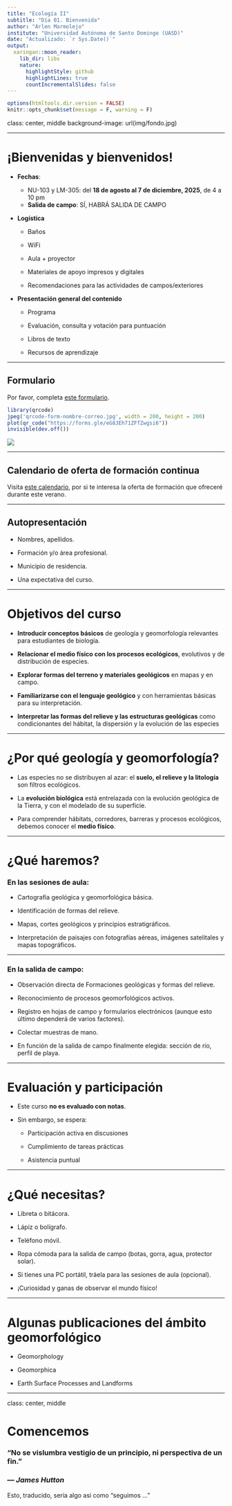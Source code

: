 ```yaml
---
title: "Ecología II"
subtitle: "Día 01. Bienvenida"
author: "Arlen Marmolejo"
institute: "Universidad Autónoma de Santo Domingo (UASD)"
date: "Actualizado: `r Sys.Date()`"
output:
  xaringan::moon_reader:
    lib_dir: libs
    nature:
      highlightStyle: github
      highlightLines: true
      countIncrementalSlides: false
---
```


```r
options(htmltools.dir.version = FALSE)
knitr::opts_chunk$set(message = F, warning = F)
```

class: center, middle
background-image: url(img/fondo.jpg)

---

# ¡Bienvenidas y bienvenidos!

- **Fechas**:
  - NU-103 y LM-305: del **18 de agosto al 7 de diciembre, 2025**, de 4 a 10 pm
  - **Salida de campo**: SÍ, HABRÁ SALIDA DE CAMPO

- **Logística**

  - Baños
  
  - WiFi

  - Aula + proyector
  
  - Materiales de apoyo impresos y digitales
  
  - Recomendaciones para las actividades de campos/exteriores

- **Presentación general del contenido**

  - Programa
  
  - Evaluación, consulta y votación para puntuación
  
  - Libros de texto
  
  - Recursos de aprendizaje

---

## Formulario

Por favor, completa [este formulario](https://forms.gle/eG8JEh71ZFfZwgsi6).

```r
library(qrcode)
jpeg('qrcode-form-nombre-correo.jpg', width = 200, height = 200)
plot(qr_code("https://forms.gle/eG8JEh71ZFfZwgsi6"))
invisible(dev.off())
```

![](qrcode-form-nombre-correo.jpg)

---

## Calendario de oferta de formación continua

Visita [este calendario](https://calendar.google.com/calendar/u/0/embed?src=c_e2675d36ebc399b645ea939b0bfdf0156c9ed9c8805219cd1cc0ef07b82d141f@group.calendar.google.com&ctz=America/Santo_Domingo), por si te interesa la oferta de formación que ofreceré durante este verano.

---

## Autopresentación

- Nombres, apellidos.

- Formación y/o área profesional.

- Municipio de residencia.

- Una expectativa del curso.

---

# Objetivos del curso

- **Introducir conceptos básicos** de geología y geomorfología relevantes para estudiantes de biología.

- **Relacionar el medio físico con los procesos ecológicos**, evolutivos y de distribución de especies.

- **Explorar formas del terreno y materiales geológicos** en mapas y en campo.

- **Familiarizarse con el lenguaje geológico** y con herramientas básicas para su interpretación.

- **Interpretar las formas del relieve y las estructuras geológicas** como condicionantes del hábitat, la dispersión y la evolución de las especies

---

# ¿Por qué geología y geomorfología?

- Las especies no se distribuyen al azar: el **suelo, el relieve y la litología** son filtros ecológicos.

- La **evolución biológica** está entrelazada con la evolución geológica de la Tierra, y con el modelado de su superficie.

- Para comprender hábitats, corredores, barreras y procesos ecológicos, debemos conocer el **medio físico**.

---

# ¿Qué haremos?

### En las sesiones de aula:

- Cartografía geológica y geomorfológica básica.

- Identificación de formas del relieve.

- Mapas, cortes geológicos y principios estratigráficos.

- Interpretación de paisajes con fotografías aéreas, imágenes satelitales y mapas topográficos.

---

### En la salida de campo:

- Observación directa de Formaciones geológicas y formas del relieve.

- Reconocimiento de procesos geomorfológicos activos.

- Registro en hojas de campo y formularios electrónicos (aunque esto último dependerá de varios factores).

- Colectar muestras de mano.

- En función de la salida de campo finalmente elegida: sección de río, perfil de playa.

---

# Evaluación y participación

- Este curso **no es evaluado con notas**.

- Sin embargo, se espera:

  - Participación activa en discusiones
  
  - Cumplimiento de tareas prácticas
  
  - Asistencia puntual

---

# ¿Qué necesitas?

- Libreta o bitácora.

- Lápiz o bolígrafo.

- Teléfono móvil.

- Ropa cómoda para la salida de campo (botas, gorra, agua, protector solar).

- Si tienes una PC portátil, tráela para las sesiones de aula (opcional).

- ¡Curiosidad y ganas de observar el mundo físico!

---

# Algunas publicaciones  del ámbito geomorfológico

- Geomorphology

- Geomorphica

- Earth Surface Processes and Landforms


---

class: center, middle

# Comencemos

### "No se vislumbra vestigio de un principio, ni perspectiva de un fin."  
### — *James Hutton*

Esto, traducido, sería algo así como "seguimos ..."